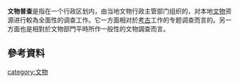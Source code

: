 {{Unreferenced|time=2019-09-01T03:53:39+00:00}}
'''文物普查'''是指在一个行政区划内，由当地文物行政主管部门组织的，对本地[[文物|文物]]资源进行較為全面性的调查工作。它一方面相对於[[考古|考古]]工作的专题调查而言的。另一方面也是相對於文物部門平時所作一般性的文物調查而言。
== 參考資料 ==
{{reflist}}

{{culture-stub}}
[[category:文物|category:文物]]